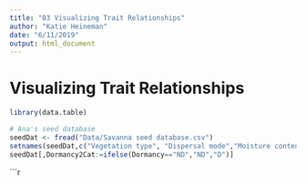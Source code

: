 ```yaml
---
title: "03 Visualizing Trait Relationships"
author: "Katie Heineman"
date: "6/11/2019"
output: html_document
---
```


# Visualizing Trait Relationships

```r
library(data.table)

# Ana's seed database
seedDat <- fread("Data/Savanna seed database.csv")
setnames(seedDat,c("Vegetation type", "Dispersal mode","Moisture content", "Seed mass (mg)"), c("VegType", "DM","MC","SM" ))
seedDat[,Dormancy2Cat:=ifelse(Dormancy=="ND","ND","D")]

```


```r